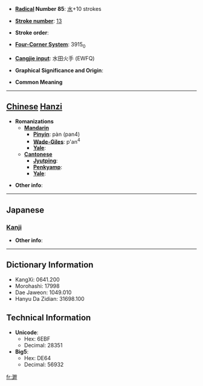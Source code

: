 * '''[[Wiktionary:Chinese radical index| Radical]] Number 85''': [[Wiktionary:Chinese radical index 水|水]]+10 strokes

* '''[[Wiktionary:Chinese total strokes index|Stroke number]]''': [[Wiktionary:Chinese total strokes index 13|13]]

* '''Stroke order''': 

* '''[[Wiktionary:Chinese four corner index|Four-Corner System]]''': 3915<sub>0</sub>

* '''[[Wiktionary:Chinese Cangjie index|Cangjie input]]''': 水田火手 (EWFQ)

* '''Graphical Significance and Origin''': 

* '''Common Meaning'''

----

== [[Chinese]] [[Hanzi]] ==

* '''Romanizations'''
** '''[[Mandarin]]'''
*** '''[[Pinyin]]''': pàn (pan4)
*** '''[[Wade-Giles]]''': p'an<sup>4</sup>
*** '''[[Yale]]''': 
** '''[[Cantonese]]'''
*** '''[[Jyutping]]''':
*** '''[[Penkyamp]]''': 
*** '''[[Yale]]''': 

* '''Other info''': 

----

==Japanese==
===[[Kanji]]===
{{kanji|on readings=[[はん]] (han)
|kun readings=[[みずぎわ]] (mizugiwa)
}}

* '''Other info''':  

----

== Dictionary Information ==

* KangXi: 0641.200
* Morohashi: 17998
* Dae Jaweon: 1049.010
* Hanyu Da Zidian: 31698.100

== Technical Information ==

* '''Unicode''':
** Hex: 6EBF
** Decimal: 28351
* '''Big5''':
** Hex: DE64
** Decimal: 56932

[[fr:溿]]
